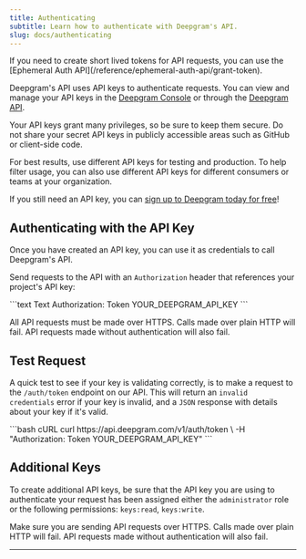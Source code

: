 ```yaml
---
title: Authenticating
subtitle: Learn how to authenticate with Deepgram's API.
slug: docs/authenticating
---
```


<Info>
  If you need to create short lived tokens for API requests, you can use the [Ephemeral Auth API](/reference/ephemeral-auth-api/grant-token).
</Info>

Deepgram's API uses API keys to authenticate requests. You can view and manage your API keys in the [Deepgram Console](https://console.deepgram.com) or through the [Deepgram API](/reference/).

Your API keys grant many privileges, so be sure to keep them secure. Do not share your secret API keys in publicly accessible areas such as GitHub or client-side code.

For best results, use different API keys for testing and production. To help filter usage, you can also use different API keys for different consumers or teams at your organization.

If you still need an API key, you can [sign up to Deepgram today for free](https://console.deepgram.com/signup)!

## Authenticating with the API Key

Once you have created an API key, you can use it as credentials to call Deepgram's API.

Send requests to the API with an `Authorization` header that references your project's API key:

<CodeGroup>
  ```text Text
  Authorization: Token YOUR_DEEPGRAM_API_KEY
  ```
</CodeGroup>

All API requests must be made over HTTPS. Calls made over plain HTTP will fail. API requests made without authentication will also fail.

## Test Request

A quick test to see if your key is validating correctly, is to make a request to the `/auth/token` endpoint on our API. This will return an `invalid credentials` error if your key is invalid, and a `JSON` response with details about your key if it's valid.

<CodeGroup>
  ```bash cURL
  curl https://api.deepgram.com/v1/auth/token \
    -H "Authorization: Token YOUR_DEEPGRAM_API_KEY"
  ```
</CodeGroup>

## Additional Keys

To create additional API keys, be sure that the API key you are using to authenticate your request has been assigned either the `administrator` role or the following permissions: `keys:read`, `keys:write`.

Make sure you are sending API requests over HTTPS. Calls made over plain HTTP will fail. API requests made without authentication will also fail.

***
